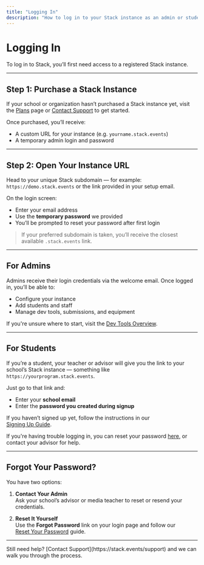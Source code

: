 ---
title: "Logging In"
description: "How to log in to your Stack instance as an admin or student."
---

# Logging In

To log in to Stack, you’ll first need access to a registered Stack instance.

---

## Step 1: Purchase a Stack Instance

If your school or organization hasn’t purchased a Stack instance yet, visit the [Plans](/support/plans-overview) page or [Contact Support](https://stack.events/support) to get started.

Once purchased, you’ll receive:

- A custom URL for your instance (e.g. `yourname.stack.events`)
- A temporary admin login and password

---

## Step 2: Open Your Instance URL

Head to your unique Stack subdomain — for example:  
`https://demo.stack.events` or the link provided in your setup email.

On the login screen:

- Enter your email address
- Use the **temporary password** we provided
- You’ll be prompted to reset your password after first login

> If your preferred subdomain is taken, you’ll receive the closest available `.stack.events` link.

---

## For Admins

Admins receive their login credentials via the welcome email. Once logged in, you’ll be able to:

- Configure your instance
- Add students and staff
- Manage dev tools, submissions, and equipment

If you're unsure where to start, visit the [Dev Tools Overview](/admin/dev-menu-overview).

---

## For Students

If you’re a student, your teacher or advisor will give you the link to your school’s Stack instance — something like `https://yourprogram.stack.events`.

Just go to that link and:

- Enter your **school email**
- Enter the **password you created during signup**

If you haven’t signed up yet, follow the instructions in our  
[Signing Up Guide](/media/getting-started/signing-up).

If you're having trouble logging in, you can reset your password [here](/media/getting-started/resetting-password), or contact your advisor for help.

---

## Forgot Your Password?

You have two options:

1. **Contact Your Admin**  
   Ask your school’s advisor or media teacher to reset or resend your credentials.

2. **Reset It Yourself**  
   Use the **Forgot Password** link on your login page and follow our  
   [Reset Your Password](/media/getting-started/resetting-password) guide.

---

<Info>
Still need help? [Contact Support](https://stack.events/support) and we can walk you through the process.
</Info>